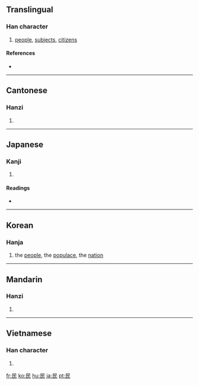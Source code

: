 ==Translingual==

===Han character===
{{Han char|rn=83|rad=氏|as=01|sn=5|four=7774<sub>7</sub>|canj=口女心 (RVP)}}

# [[people]], [[subjects]], [[citizens]]

====References====
* {{Han ref|kx=0598.010|dkj=17028|dj=0988.320|hdz=32131.010|uh=6C11|ud=27665|bh=A5C1|bd=42433}}

----

==Cantonese==

===Hanzi===
{{yue-hanzi|jyut=|y=man4}}

# {{defn|Cantonese}}

----

==Japanese==

===Kanji===
{{ja-kanji|grade=4|rs=氏01}}

# {{defn|Japanese}}

====Readings====
* {{ja-readings|on=[[みん]] (min)|kun=[[たみ]] (tami)}}

----

==Korean==

===Hanja===
{{ko-hanja|hangeul=민|rv=min|mr=min|y=min|eumhun=백성|ehrv=baekseong|ehmr=paeksŏng|ehy=paykseng}}

# the [[people]], the [[populace]], the [[nation]]

----

==Mandarin==

===Hanzi===
{{cmn-hanzi|pin=[[mín]] ([[min2]]), [[méng]] ([[meng2]])|wg=meng<sup>2</sup>, min<sup>2</sup>}}

# {{defn|Mandarin}}

----

==Vietnamese==

===Han character===
{{vi-hantu|dân}}

# {{defn|Vietnamese}}

[[fr:民]]
[[ko:民]]
[[hu:民]]
[[ja:民]]
[[pt:民]]